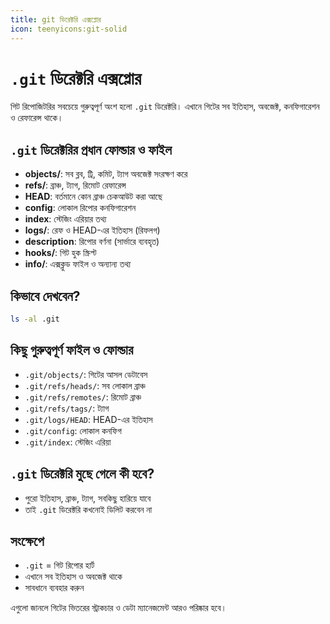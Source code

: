 ```yaml
---
title: git ডিরেক্টরি এক্সপ্লোর
icon: teenyicons:git-solid
---
```


# `.git` ডিরেক্টরি এক্সপ্লোর

গিট রিপোজিটরির সবচেয়ে গুরুত্বপূর্ণ অংশ হলো `.git` ডিরেক্টরি। এখানে গিটের সব ইতিহাস, অবজেক্ট, কনফিগারেশন ও রেফারেন্স থাকে।

## `.git` ডিরেক্টরির প্রধান ফোল্ডার ও ফাইল

- **objects/**: সব ব্লব, ট্রি, কমিট, ট্যাগ অবজেক্ট সংরক্ষণ করে
- **refs/**: ব্রাঞ্চ, ট্যাগ, রিমোট রেফারেন্স
- **HEAD**: বর্তমানে কোন ব্রাঞ্চ চেকআউট করা আছে
- **config**: লোকাল রিপোর কনফিগারেশন
- **index**: স্টেজিং এরিয়ার তথ্য
- **logs/**: রেফ ও HEAD-এর ইতিহাস (রিফলগ)
- **description**: রিপোর বর্ণনা (সার্ভারে ব্যবহৃত)
- **hooks/**: গিট হুক স্ক্রিপ্ট
- **info/**: এক্সক্লুড ফাইল ও অন্যান্য তথ্য

## কিভাবে দেখবেন?
```sh
ls -al .git
```

## কিছু গুরুত্বপূর্ণ ফাইল ও ফোল্ডার
- `.git/objects/`: গিটের আসল ডেটাবেস
- `.git/refs/heads/`: সব লোকাল ব্রাঞ্চ
- `.git/refs/remotes/`: রিমোট ব্রাঞ্চ
- `.git/refs/tags/`: ট্যাগ
- `.git/logs/HEAD`: HEAD-এর ইতিহাস
- `.git/config`: লোকাল কনফিগ
- `.git/index`: স্টেজিং এরিয়া

## `.git` ডিরেক্টরি মুছে গেলে কী হবে?
- পুরো ইতিহাস, ব্রাঞ্চ, ট্যাগ, সবকিছু হারিয়ে যাবে
- তাই `.git` ডিরেক্টরি কখনোই ডিলিট করবেন না

## সংক্ষেপে
- `.git` = গিট রিপোর হার্ট
- এখানে সব ইতিহাস ও অবজেক্ট থাকে
- সাবধানে ব্যবহার করুন

এগুলো জানলে গিটের ভিতরের স্ট্রাকচার ও ডেটা ম্যানেজমেন্ট আরও পরিষ্কার হবে।

